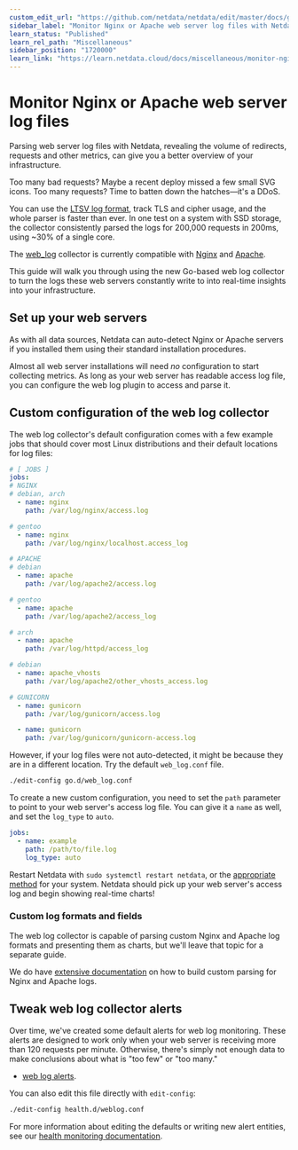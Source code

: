 ```yaml
---
custom_edit_url: "https://github.com/netdata/netdata/edit/master/docs/guides/collect-apache-nginx-web-logs.md"
sidebar_label: "Monitor Nginx or Apache web server log files with Netdata"
learn_status: "Published"
learn_rel_path: "Miscellaneous"
sidebar_position: "1720000"
learn_link: "https://learn.netdata.cloud/docs/miscellaneous/monitor-nginx-or-apache-web-server-log-files-with-netdata"
---
```


# Monitor Nginx or Apache web server log files

Parsing web server log files with Netdata, revealing the volume of redirects, requests and other metrics, can give you a better overview of your infrastructure.

Too many bad requests? Maybe a recent deploy missed a few small SVG icons. Too many requests? Time to batten down the hatches—it's a DDoS.

You can use the [LTSV log format](http://ltsv.org/), track TLS and cipher usage, and the whole parser is faster than
ever. In one test on a system with SSD storage, the collector consistently parsed the logs for 200,000 requests in
200ms, using ~30% of a single core.

The [web_log](/docs/data-collection/web-servers-and-web-proxies/web-server-log-files) collector is currently compatible
with [Nginx](https://nginx.org/en/) and [Apache](https://httpd.apache.org/).

This guide will walk you through using the new Go-based web log collector to turn the logs these web servers
constantly write to into real-time insights into your infrastructure.

## Set up your web servers

As with all data sources, Netdata can auto-detect Nginx or Apache servers if you installed them using their standard
installation procedures.

Almost all web server installations will need _no_ configuration to start collecting metrics. As long as your web server
has readable access log file, you can configure the web log plugin to access and parse it.

## Custom configuration of the web log collector

The web log collector's default configuration comes with a few example jobs that should cover most Linux distributions
and their default locations for log files:

```yaml
# [ JOBS ]
jobs:
# NGINX
# debian, arch
  - name: nginx
    path: /var/log/nginx/access.log

# gentoo
  - name: nginx
    path: /var/log/nginx/localhost.access_log

# APACHE
# debian
  - name: apache
    path: /var/log/apache2/access.log

# gentoo
  - name: apache
    path: /var/log/apache2/access_log

# arch
  - name: apache
    path: /var/log/httpd/access_log

# debian
  - name: apache_vhosts
    path: /var/log/apache2/other_vhosts_access.log

# GUNICORN
  - name: gunicorn
    path: /var/log/gunicorn/access.log

  - name: gunicorn
    path: /var/log/gunicorn/gunicorn-access.log
```

However, if your log files were not auto-detected, it might be because they are in a different location. Try the default
`web_log.conf` file.

```bash
./edit-config go.d/web_log.conf
```

To create a new custom configuration, you need to set the `path` parameter to point to your web server's access log
file. You can give it a `name` as well, and set the `log_type` to `auto`.

```yaml
jobs:
  - name: example
    path: /path/to/file.log
    log_type: auto
```

Restart Netdata with `sudo systemctl restart netdata`, or the [appropriate
method](/docs/maintaining/starting-and-stopping-netdata-agents) for your system. Netdata should pick up your web server's access log and
begin showing real-time charts!

### Custom log formats and fields

The web log collector is capable of parsing custom Nginx and Apache log formats and presenting them as charts, but we'll
leave that topic for a separate guide.

We do have [extensive
documentation](/docs/data-collection/web-servers-and-web-proxies/web-server-log-files#custom-log-format) on how
to build custom parsing for Nginx and Apache logs.

## Tweak web log collector alerts

Over time, we've created some default alerts for web log monitoring. These alerts are designed to work only when your
web server is receiving more than 120 requests per minute. Otherwise, there's simply not enough data to make conclusions
about what is "too few" or "too many."

-   [web log alerts](https://raw.githubusercontent.com/netdata/netdata/master/health/health.d/web_log.conf).

You can also edit this file directly with `edit-config`:

```bash
./edit-config health.d/weblog.conf
```

For more information about editing the defaults or writing new alert entities, see our 
[health monitoring documentation](/docs/alerting).
